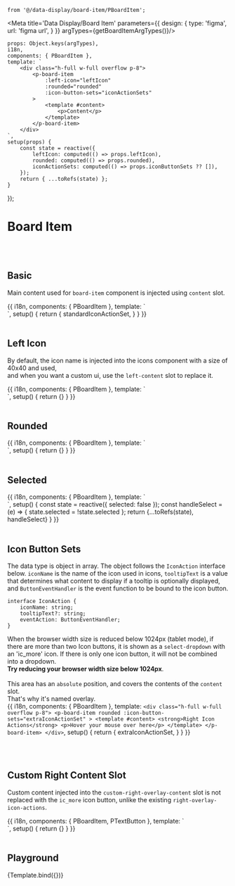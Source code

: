     from '@/data-display/board-item/PBoardItem';


<Meta title='Data Display/Board Item' parameters={{
    design: {
        type: 'figma',
        url: 'figma url',
    }
}} argTypes={getBoardItemArgTypes()}/>


    props: Object.keys(argTypes),
    i18n,
    components: { PBoardItem },
    template: `
        <div class="h-full w-full overflow p-8">
            <p-board-item
                :left-icon="leftIcon"
                :rounded="rounded"
                :icon-button-sets="iconActionSets"
            >
                <template #content>
                    <p>Content</p>
                </template>
            </p-board-item>
        </div>
    `,
    setup(props) {
        const state = reactive({
            leftIcon: computed(() => props.leftIcon),
            rounded: computed(() => props.rounded),
            iconActionSets: computed(() => props.iconButtonSets ?? []),
        });
        return { ...toRefs(state) };
    }
});

# Board Item
<br/>
<br/>

## Basic
Main content used for `board-item` component is injected using `content` slot.<br/>

<Canvas>
    <Story name="Basic">
        {{
            i18n,
            components: { PBoardItem },
            template: `
                <div class="h-full w-full overflow p-8">
                    <p-board-item
                        left-icon="ic_more"
                        :icon-button-sets="standardIconActionSet"
                    >
                        <template #content>
                            <strong>Content Slot Area</strong>
                            <p>This area is content slot</p>
                            <p>Put the content you want in this space</p>
                        </template>
                    </p-board-item>
                </div>
            `,
            setup() {
                return {
                    standardIconActionSet,
                }
            }
        }}
    </Story>
</Canvas>

<br/>
<br/>


## Left Icon

By default, the icon name is injected into the icons component with a size of 40x40 and used,<br/>
and when you want a custom ui, use the `left-content` slot to replace it.<br/>

<Canvas>
    <Story name="Left Icon">
        {{
            i18n,
            components: { PBoardItem },
            template: `
                <div class="h-full w-full overflow p-8">
                    <p-board-item
                        left-icon="ic_collector_tags"
                    >
                        <template #content>
                            <strong>Left Icon</strong>
                            <p>Collector tags icon</p>
                        </template>
                    </p-board-item>
                </div>
            `,
            setup() {
                return {}
            }
        }}
    </Story>
</Canvas>

<br/>
<br/>


## Rounded

<Canvas>
    <Story name="Rounded">
        {{
            i18n,
            components: { PBoardItem },
            template: `
    <div class="h-full w-full overflow p-8">
        <p-board-item
            rounded
        >
            <template #content>
                <strong>Rounded Card List Item</strong>
                <p>Rounded edge</p>
            </template>
        </p-board-item>
    </div>
    `,
            setup() {
                return {}
            }
        }}
    </Story>
</Canvas>

<br/>
<br/>


## Selected

<Canvas>
    <Story name="Selected">
        {{
            i18n,
            components: { PBoardItem },
            template: `
                <div class="h-full w-full overflow p-8">
                    <p-board-item :selected="selected"
                        @click="handleSelect"
                    >
                        <template #content>
                            <p>Hover your mouse over here</p>
                        </template>
                    </p-board-item>
                </div>
            `,
            setup() {
                const state = reactive({ selected: false });
                const handleSelect = (e) => {
                    state.selected = !state.selected
                };
                return {...toRefs(state), handleSelect}
            }
        }}
    </Story>
</Canvas>

<br/>
<br/>


## Icon Button Sets

The data type is object in array. The object follows the `IconAction` interface below. `iconName` is the name of the icon used in icons, `tooltipText` is a value that determines what content to display if a tooltip is optionally displayed, and `ButtonEventHandler` is the event function to be bound to the icon button.<br/>

```
interface IconAction {
    iconName: string;
    tooltipText?: string;
    eventAction: ButtonEventHandler;
}
```

When the browser width size is reduced below 1024px (tablet mode), if there are more than two Icon buttons, it is shown as a `select-dropdown` with an 'ic_more' icon.
If there is only one icon button, it will not be combined into a dropdown. <br/>
**Try reducing your browser width size below 1024px**.<br/><br/>
This area has an `absolute` position, and covers the contents of the `content` slot.<br/>
That's why it's named overlay.<br/>
<Canvas>
    <Story name="Icon Button Sets">
        {{
            i18n,
            components: { PBoardItem },
            template: `
    <div class="h-full w-full overflow p-8">
        <p-board-item
            rounded
            :icon-button-sets="extraIconActionSet"
        >
            <template #content>
                <strong>Right Icon Actions</strong>
                <p>Hover your mouse over here</p>
            </template>
        </p-board-item>
    </div>
    `,
            setup() {
                return {
                    extraIconActionSet,
                }
            }
        }}
    </Story>
</Canvas>

<br/>
<br/>


## Custom Right Content Slot
Custom content injected into the `custom-right-overlay-content` slot is not replaced with the `ic_more` icon button, unlike the existing `right-overlay-icon-actions`.<br/>

<Canvas>
    <Story name="Custom Right Content Slot">
        {{
            i18n,
            components: { PBoardItem, PTextButton },
            template: `
    <div class="h-full w-full overflow p-8">
        <p-board-item>
            <template #content>
                <strong>Custom Right Overlay Content - Preview </strong>
                <p>Hover your mouse over here</p>
            </template>
            <template #custom-right-content>
                <p-text-button icon-right="ic_external-link">Preview</p-text-button>
            </template>
        </p-board-item>
        </p-board-item>
    </div>
    `,
            setup() {
                return {}
            }
        }}
    </Story>
</Canvas>

<br/>
<br/>

## Playground

<Canvas>
    <Story name="Playground">
        {Template.bind({})}
    </Story>
</Canvas>

<ArgsTable story="Playground"/>
